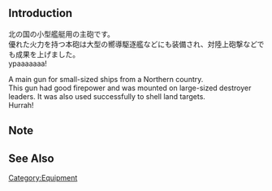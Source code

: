 {{EquipmentInfo|282}}

==Introduction==
北の国の小型艦艇用の主砲です。<br>優れた火力を持つ本砲は大型の嚮導駆逐艦などにも装備され、対陸上砲撃などでも成果を上げました。<br>
урааааааа!

A main gun for small-sized ships from a Northern country.<br>
This gun had good firepower and was mounted on large-sized destroyer leaders. It was also used successfully to shell land targets.<br>
Hurrah!

==Note==


==See Also==

{{Equipmentlist}}
[[Category:Equipment]]